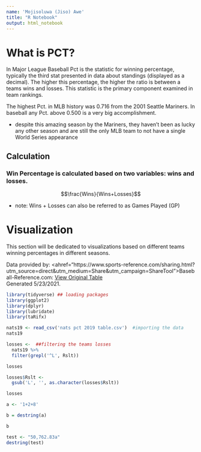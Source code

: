 ```yaml
---
name: 'Mojisoluwa (Jiso) Awe'
title: "R Notebook"
output: html_notebook
---
```


# What is PCT?

In Major League Baseball Pct is the statistic for winning percentage, typically the third stat presented in data about standings (displayed as a decimal). The higher this percentage, the higher the ratio is between a teams wins and losses. This statistic is the primary component examined in team rankings.

The highest Pct. in MLB history was 0.716 from the 2001 Seattle Mariners. In baseball any Pct. above 0.500 is a very big accomplishment.

* despite this amazing season by the Mariners, they haven't been as lucky any other season and are still the only MLB team to not have a single World Series appearance


## Calculation

### Win Percentage is calculated based on two variables: wins and losses.


$$\frac{Wins}{Wins+Losses}$$

* note: Wins + Losses can also be referred to as Games Played (GP)

# Visualization

This section will be dedicated to visualizations based on different teams winning percentages in different seasons.

Data provided by:
<ahref="https://www.sports-reference.com/sharing.html?utm_source=direct&utm_medium=Share&utm_campaign=ShareTool">Baseball-Reference.com</a>: <a href="https://www.baseball-reference.com/teams/tgl.cgi?team=WSN&t=b&year=2019&utm_source=direct&utm_medium=Share&utm_campaign=ShareTool#team_batting_gamelogs">View Original Table</a><br>Generated 5/23/2021.


```r
library(tidyverse) ## loading packages
library(ggplot2)
library(dplyr)
library(lubridate)
library(taRifx)
```


```r
nats19 <- read_csv('nats pct 2019 table.csv')  #importing the data
nats19
```


```r
losses <-  ##filtering the teams losses
  nats19 %>%
  filter(grepl('^L', Rslt))

losses
```

```r
losses$Rslt <-
  gsub('L', '', as.character(losses$Rslt))

losses
```


```r
a <- '1+2+8'

b = destring(a)

b
```


```r
test <- "50,762.83a"
destring(test)
```



